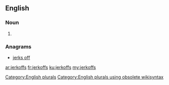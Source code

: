 ==English==

===Noun===
{{head|en}}

# {{plural of|jerkoff}}

===Anagrams===
* [[jerks off#English|jerks off]]

[[Category:English plurals]][[Category:English plurals using obsolete wikisyntax]]

[[ar:jerkoffs]]
[[fr:jerkoffs]]
[[ku:jerkoffs]]
[[my:jerkoffs]]